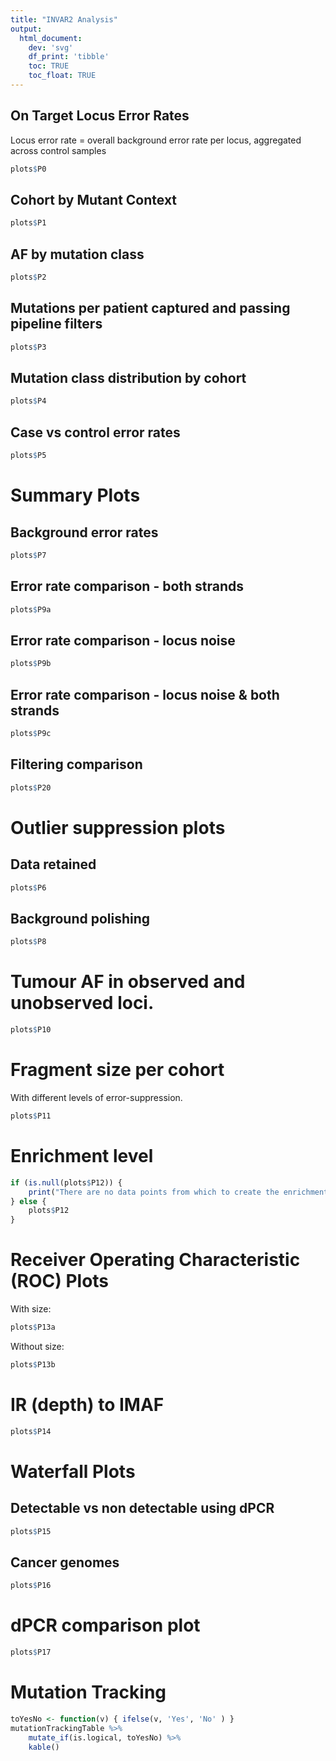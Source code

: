 ```yaml
---
title: "INVAR2 Analysis"
output:
  html_document:
    dev: 'svg'
    df_print: 'tibble'
    toc: TRUE
    toc_float: TRUE
---
```


## On Target Locus Error Rates

Locus error rate = overall background error rate per locus, aggregated across control samples

```r
plots$P0
```

## Cohort by Mutant Context

```r
plots$P1
```

## AF by mutation class

```r
plots$P2
```

## Mutations per patient captured and passing pipeline filters

```r
plots$P3
```

## Mutation class distribution by cohort

```r
plots$P4
```

## Case vs control error rates

```r
plots$P5
```

# Summary Plots

## Background error rates

```r
plots$P7
```

## Error rate comparison - both strands

```r
plots$P9a
```

## Error rate comparison - locus noise

```r
plots$P9b
```

## Error rate comparison - locus noise &amp; both strands

```r
plots$P9c
```

## Filtering comparison

```r
plots$P20
```

# Outlier suppression plots

## Data retained

```r
plots$P6
```

## Background polishing

```r
plots$P8
```

# Tumour AF in observed and unobserved loci.

```r
plots$P10
```

# Fragment size per cohort

With different levels of error-suppression.

```r
plots$P11
```

# Enrichment level

```r
if (is.null(plots$P12)) {
    print("There are no data points from which to create the enrichment level plot.")
} else {
    plots$P12
}
```

# Receiver Operating Characteristic (ROC) Plots

With size:

```r
plots$P13a
```

Without size:

```r
plots$P13b
```

# IR (depth) to IMAF

```r
plots$P14
```

# Waterfall Plots

## Detectable vs non detectable using dPCR

```r
plots$P15
```

## Cancer genomes

```r
plots$P16
```

# dPCR comparison plot

```r
plots$P17
```

# Mutation Tracking

```r
toYesNo <- function(v) { ifelse(v, 'Yes', 'No' ) }
mutationTrackingTable %>%
    mutate_if(is.logical, toYesNo) %>%
    kable()
```
